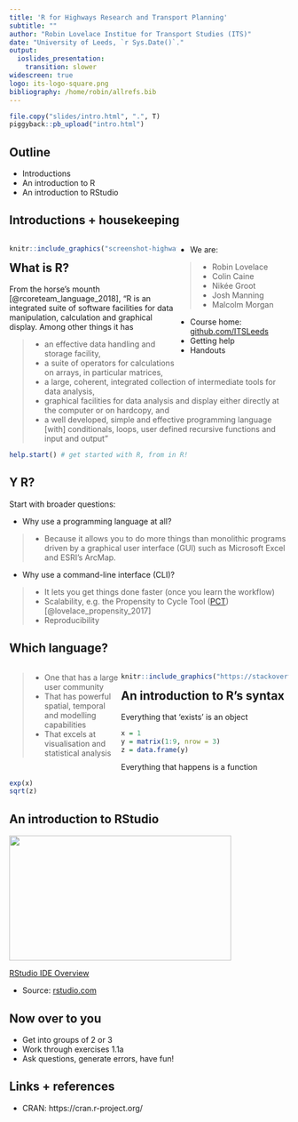 ```yaml
---
title: 'R for Highways Research and Transport Planning'
subtitle: ""
author: "Robin Lovelace Institue for Transport Studies (ITS)"
date: "University of Leeds, `r Sys.Date()`."
output:
  ioslides_presentation:
    transition: slower
widescreen: true
logo: its-logo-square.png
bibliography: /home/robin/allrefs.bib
---
```


```r
file.copy("slides/intro.html", ".", T)
piggyback::pb_upload("intro.html")
```

<!-- Plan: 15 minute presentation building on pct work and mlCars stuff -->

## Outline

- Introductions 
- An introduction to R
- An introduction to RStudio

## Introductions + housekeeping

<div style="float: left; width: 60%;">

<!-- - Welcome to the University of Leeds -->

```r
knitr::include_graphics("screenshot-highways.png")
```

</div>

<div style="float: right; width: 40%;">

- We are:

> - Robin Lovelace
> - Colin Caine
> - Nikée Groot
> - Josh Manning
> - Malcolm Morgan

- Course home: [github.com/ITSLeeds](https://github.com/ITSLeeds/highways-course)
- Getting help
- Handouts

</div>

## What is R?

From the horse's mounth [@rcoreteam_language_2018], "R is an integrated suite of software facilities for data manipulation, calculation and graphical display. Among other things it has

> - an effective data handling and storage facility,
> - a suite of operators for calculations on arrays, in particular matrices,
> - a large, coherent, integrated collection of intermediate tools for data analysis,
> - graphical facilities for data analysis and display either directly at the computer or on hardcopy, and
> - a well developed, simple and effective programming language [with] conditionals, loops, user defined recursive functions and input and output"

```r
help.start() # get started with R, from in R!
```

## Y R?

Start with broader questions:

- Why use a programming language at all?

> - Because it allows you to do more things than monolithic programs driven by a graphical user interface (GUI) such as Microsoft Excel and ESRI's ArcMap.

- Why use a command-line interface (CLI)?

> - It lets you get things done faster (once you learn the workflow)
> - Scalability, e.g. the Propensity to Cycle Tool ([PCT](http://www.pct.bike/)) [@lovelace_propensity_2017]
> - Reproducibility

## Which language?

<div style="float: left; width: 40%;">

> - One that has a large user community
> - That has powerful spatial, temporal and modelling capabilities
> - That excels at visualisation and statistical analysis

</div>

<div style="float: right; width: 60%;">
```r
knitr::include_graphics("https://stackoverflow.blog/wp-content/uploads/2017/10/tag_growth_scatter-1-771x675.png")
```
</div>

## An introduction to R's syntax

Everything that 'exists' is an object

```r
x = 1
y = matrix(1:9, nrow = 3)
z = data.frame(y)
```

Everything that happens is a function

```r
exp(x)
sqrt(z)
```

## An introduction to RStudio

<p><a href="https://www.rstudio.com/products/RStudio/?wvideo=520zbd3tij"><img src="https://embedwistia-a.akamaihd.net/deliveries/260e6e980f526abaedf8ef3378270c899da74f08.jpg?image_play_button_size=2x&amp;image_crop_resized=960x540&amp;image_play_button=1&amp;image_play_button_color=71a5d4e0" style="width: 400px; height: 225px;" width="400" height="225"></a></p><p><a href="https://www.rstudio.com/products/RStudio/?wvideo=520zbd3tij">RStudio IDE Overview</a></p>

- Source: [rstudio.com](https://www.rstudio.com/products/RStudio/?wvideo=520zbd3tij)

## Now over to you

- Get into groups of 2 or 3
- Work through exercises 1.1a
- Ask questions, generate errors, have fun!

## Links + references

- CRAN: https://cran.r-project.org/
